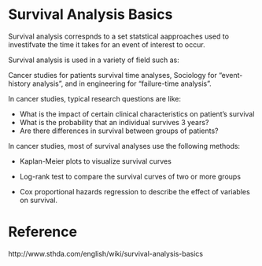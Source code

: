 #  Survival Analysis Basics

Survival analysis correspnds to a set statstical aapproaches used to investifvate the time it takes for an event of interest to occur. 


Survival analysis is used in a variety of field such as:

Cancer studies for patients survival time analyses, Sociology for “event-history analysis”, and in engineering for “failure-time analysis”.

In cancer studies, typical research questions are like:

* What is the impact of certain clinical characteristics on patient’s survival
* What is the probability that an individual survives 3 years?
* Are there differences in survival between groups of patients?


In cancer studies, most of survival analyses use the following methods:

* Kaplan-Meier plots to visualize survival curves

* Log-rank test to compare the survival curves of two or more groups

* Cox proportional hazards regression to describe the effect of variables on survival.


# Reference

http://www.sthda.com/english/wiki/survival-analysis-basics
